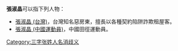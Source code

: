'''張淑晶'''可以指下列人物：
*[[張淑晶_(台灣)|張淑晶 (台灣)]]，台灣知名惡房東，擅長以各種契約陷阱詐欺租屋客。
*[[張淑晶_(中國運動員)|張淑晶 (中國運動員)]]，中國田徑運動員。

{{disambig}}
[[Category:三字张姓人名消歧义|Category:三字张姓人名消歧义]]